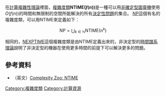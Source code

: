 {{專家|time=2015-09-16T09:02:55+00:00}}
{{擴充|time=2015-09-16T09:02:40+00:00}}
在[[計算複雜性理論|計算複雜性理論]]裡面，[[複雜度類|複雜度類]]'''NTIME(''f''(''n''))'''是一種可以用[[非確定型圖靈機|非確定型圖靈機]]使用''O''(''f''(''n''))的時間和無限制的空間所能解決的所有[[決定性問題|決定性問題]]的集合。
[[NP_(複雜度)|NP]]這個有名的複雜度類，可以用NTIME來定義如下：
:<math>\mbox{NP} = \bigcup_{k\in\mathbb{N}} \mbox{NTIME}(n^k)</math>

相同的，[[NEXPTIME|NEXPTIME]]這個複雜度類是由NTIME定義出來的，非決定型的[[時間譜系理論|時間譜系理論]]說明了非決定型的機器在使用更多時間的前提下可以解決更多的問題。

==參考資料==
*（英文）[https://web.archive.org/web/20100727020050/http://qwiki.stanford.edu/wiki/Complexity_Zoo%3AN#ntime Complexity Zoo: NTIME]

{{复杂度类}}
{{计算理论小作品}}
[[Category:複雜度類|Category:複雜度類]]
[[Category:計算資源|Category:計算資源]]